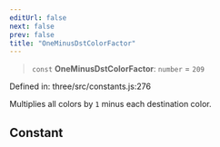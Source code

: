 ```yaml
---
editUrl: false
next: false
prev: false
title: "OneMinusDstColorFactor"
---
```


> `const` **OneMinusDstColorFactor**: `number` = `209`

Defined in: three/src/constants.js:276

Multiplies all colors by `1` minus each destination color.

## Constant
